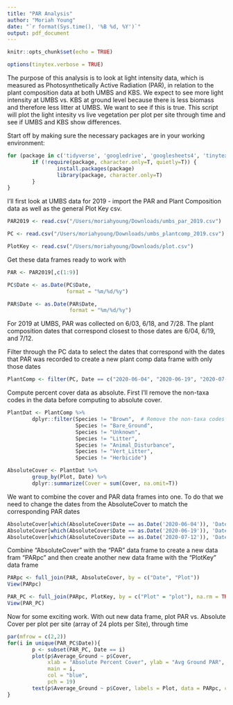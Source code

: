 ```yaml
---
title: "PAR Analysis"
author: "Moriah Young"
date: "`r format(Sys.time(), '%B %d, %Y')`"
output: pdf_document
---
```


```r
knitr::opts_chunk$set(echo = TRUE)
```

```r
options(tinytex.verbose = TRUE)
```

The purpose of this analysis is to look at light intensity data, which is measured as Photosynthetically Active Radiation (PAR), in relation to the plant composition data at both UMBS and KBS. We expect to see more light intensity at UMBS vs. KBS at ground level because there is less biomass and therefore less litter at UMBS. We want to see if this is true. This script will plot the light intesity vs live vegetation per plot per site through time and see if UMBS and KBS show differences. 

Start off by making sure the necessary packages are in your working environment:
```r
for (package in c('tidyverse', 'googledrive', 'googlesheets4', 'tinytex')) {
        if (!require(package, character.only=T, quietly=T)) {
                install.packages(package)
                library(package, character.only=T)
        }
}
```

I'll first look at UMBS data for 2019 - import the PAR and Plant Composition data as well as the general Plot Key csv.
```r
PAR2019 <- read.csv("/Users/moriahyoung/Downloads/umbs_par_2019.csv")

PC <- read.csv("/Users/moriahyoung/Downloads/umbs_plantcomp_2019.csv")

PlotKey <- read.csv("/Users/moriahyoung/Downloads/plot.csv")
```

Get these data frames ready to work with
```r
PAR <- PAR2019[,c(1:9)]

PC$Date <- as.Date(PC$Date,
                   format = "%m/%d/%y")

PAR$Date <- as.Date(PAR$Date,
                    format = "%m/%d/%y")
```

For 2019 at UMBS, PAR was collected on 6/03, 6/18, and 7/28. The plant composition dates that correspond closest to those dates are 6/04, 6/19, and 7/12.

Filter through the PC data to select the dates that correspond with the dates that PAR was recorded to 
create a new plant comp data frame with only those dates
```r
PlantComp <- filter(PC, Date == c("2020-06-04", "2020-06-19", "2020-07-12"))
```

Compute percent cover data as absolute. First I'll remove the non-taxa codes in the data before computing to absolute cover.
```r
PlantDat <- PlantComp %>%
        dplyr::filter(Species != "Brown",  # Remove the non-taxa codes
                      Species != "Bare_Ground",
                      Species != "Unknown",
                      Species != "Litter",
                      Species != "Animal_Disturbance",
                      Species != "Vert_Litter",
                      Species != "Herbicide")

AbsoluteCover <- PlantDat %>%
        group_by(Plot, Date) %>%
        dplyr::summarize(Cover = sum(Cover, na.omit=T))
```

We want to combine the cover and PAR data frames into one. To do that we need to change the dates from the AbsoluteCover to match the corresponding PAR dates
```r
AbsoluteCover[which(AbsoluteCover$Date == as.Date('2020-06-04')), 'Date'] = as.Date('2020-06-03')
AbsoluteCover[which(AbsoluteCover$Date == as.Date('2020-06-19')), 'Date'] = as.Date('2020-06-18')
AbsoluteCover[which(AbsoluteCover$Date == as.Date('2020-07-12')), 'Date'] = as.Date('2020-07-28')
```

Combine "AbsoluteCover" with the "PAR" data frame to create a new data fram "PARpc" and then create another new data frame with the "PlotKey" data frame
```r
PARpc <- full_join(PAR, AbsoluteCover, by = c("Date", "Plot"))
View(PARpc)

PAR_PC <- full_join(PARpc, PlotKey, by = c("Plot" = "plot"), na.rm = TRUE)
View(PAR_PC)
```

Now for some exciting work. With out new data frame, plot PAR vs. Absolute Cover per plot per site (array of 24 plots per Site), through time
```r
par(mfrow = c(2,2)) 
for(i in unique(PAR_PC$Date)){
        p <- subset(PAR_PC, Date == i)
        plot(p$Average_Ground ~ p$Cover, 
             xlab = "Absolute Percent Cover", ylab = "Avg Ground PAR",
             main = i,
             col = "blue", 
             pch = 19)
        text(p$Average_Ground ~ p$Cover, labels = Plot, data = PARpc, cex = 0.9, font = 2, pos = 3)
}
```


